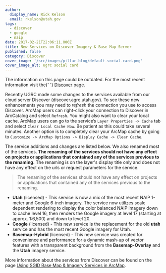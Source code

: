 ```yaml
---
author:
  display_name: Rick Kelson
  email: rkelson@utah.gov
tags:
  - discover
  - google
  - naip
date: 2017-02-21T22:06:11.000Z
title: New Services on Discover Imagery & Base Map Server
published: false
category: Discover
cover_image: '/src/images/pillar-blog/default-social-card.png'
cover_image_alt: ugrc social card
---
```



<div class="pop grid">
  <p class="text-center">
    The information on this page could be outdated. For the most recent information visit the{' '}
    <a href="/products/discover">Discover</a> page.
  </p>
</div>

Recently UGRC made some changes to the services available from our cloud server Discover (discover.agrc.utah.gov).
To see these new enhancements you may need to _refresh_ the connection you use to access Discover. ArcMap users can
right-click your connection to Discover in ArcCatalog and select `Refresh`. You might also want to clear your local cache.
ArcMap users can go to the service’s `Layer Properties -> Cache` tab and select `Clear Local Cache Now`. Be patient
as this could take several minutes. Another option is to completely clear your ArcMap cache by going
to `Customize -> ArcMap Options -> Display Cache -> Clear Cache`.

The service additions and changes are listed below. We also renamed most of the services. **The renaming of the services should not have any effect on projects or applications that contained any of the services previous to the renaming.** The renaming is on the layer's display title only and does not have any effect on the urls or request parameters for the service.

> The renaming of the services should not have any effect on projects or applications that contained any of the services previous to the renaming.

- **Utah** (licensed) - This service is now a mix of the most recent NAIP 1-meter and Google 6-inch imagery. The service
  now utilizes scale dependent rendering to display the color balanced NAIP imagery down to cache level 16,
  then renders the Google imagery at level 17 (starting at approx. 1:6,500) and down to level 20.
- **Google** (licensed) - This new service is the replacement for the old **utah** service and has the
  most recent Google imagery for Utah.
- **Basemap-Hybrid** (licensed) - This new service was created for convenience and performance for a dynamic mash-up of vector features with a transparent background from the **Basemap-Overlay** and the **Utah** imagery service.

More information about the services from Discover can be found on the page [Using SGID Base Map & Imagery Services in ArcMap](/documentation/discover).

<Contacts subject={frontmatter.title} contactKey="discover" />
